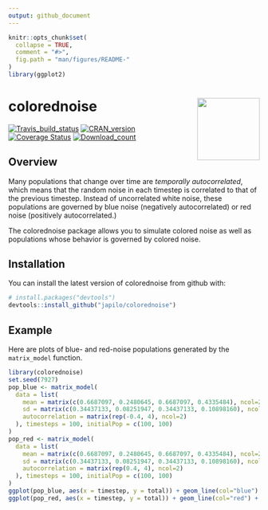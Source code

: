 ```yaml
---
output: github_document
---
```


<!-- README.md is generated from README.Rmd. Please edit that file -->

```r
knitr::opts_chunk$set(
  collapse = TRUE,
  comment = "#>",
  fig.path = "man/figures/README-"
)
library(ggplot2)
```

# colorednoise <img src='man/figures/logo.png' align="right" height="125" />
[![Travis_build_status](https://travis-ci.org/japilo/colorednoise.svg?branch=master)](https://travis-ci.org/japilo/colorednoise)
[![CRAN_version](https://www.r-pkg.org/badges/version/colorednoise)](https://cran.r-project.org/package=colorednoise)
[![Coverage Status](https://img.shields.io/codecov/c/github/japilo/colorednoise/master.svg)](https://codecov.io/github/japilo/colorednoise?branch=master)
[![Download_count](https://cranlogs.r-pkg.org/badges/grand-total/colorednoise)](https://cran.rstudio.com/web/packages/colorednoise/index.html)

## Overview

Many populations that change over time are *temporally autocorrelated*, which means that the random noise in each timestep is correlated to that of the previous timestep. Instead of uncorrelated white noise, these populations are governed by blue noise (negatively autocorrelated) or red noise (positively autocorrelated.)

The colorednoise package allows you to simulate colored noise as well as populations whose behavior is governed by colored noise.

## Installation

You can install the latest version of colorednoise from github with:

```r
# install.packages("devtools")
devtools::install_github("japilo/colorednoise")
```

## Example

Here are plots of blue- and red-noise populations generated by the `matrix_model` function.

```r
library(colorednoise)
set.seed(7927)
pop_blue <- matrix_model(
  data = list(
    mean = matrix(c(0.6687097, 0.2480645, 0.6687097, 0.4335484), ncol=2),
    sd = matrix(c(0.34437133, 0.08251947, 0.34437133, 0.10898160), ncol=2),
    autocorrelation = matrix(rep(-0.4, 4), ncol=2)
  ), timesteps = 100, initialPop = c(100, 100)
)
pop_red <- matrix_model(
  data = list(
    mean = matrix(c(0.6687097, 0.2480645, 0.6687097, 0.4335484), ncol=2),
    sd = matrix(c(0.34437133, 0.08251947, 0.34437133, 0.10898160), ncol=2),
    autocorrelation = matrix(rep(0.4, 4), ncol=2)
  ), timesteps = 100, initialPop = c(100, 100)
)
ggplot(pop_blue, aes(x = timestep, y = total)) + geom_line(col="blue") + ylim(0, 6000)
ggplot(pop_red, aes(x = timestep, y = total)) + geom_line(col="red") + ylim(0, 6000)
```
